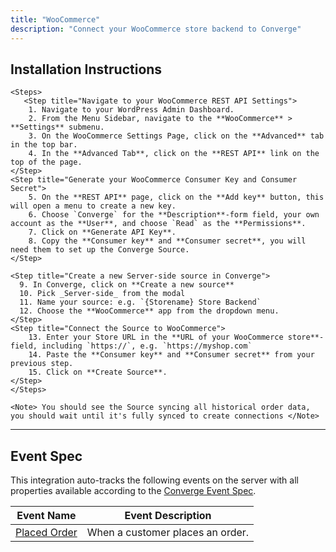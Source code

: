 ```yaml
---
title: "WooCommerce"
description: "Connect your WooCommerce store backend to Converge"
---
```


## Installation Instructions

    <Steps>
       <Step title="Navigate to your WooCommerce REST API Settings">
        1. Navigate to your WordPress Admin Dashboard.
        2. From the Menu Sidebar, navigate to the **WooCommerce** > **Settings** submenu.
        3. On the WooCommerce Settings Page, click on the **Advanced** tab in the top bar.
        4. In the **Advanced Tab**, click on the **REST API** link on the top of the page.
    </Step>
    <Step title="Generate your WooCommerce Consumer Key and Consumer Secret">
        5. On the **REST API** page, click on the **Add key** button, this will open a menu to create a new key.
        6. Choose `Converge` for the **Description**-form field, your own account as the **User**, and choose `Read` as the **Permissions**.
        7. Click on **Generate API Key**.
        8. Copy the **Consumer key** and **Consumer secret**, you will need them to set up the Converge Source.
    </Step>

    <Step title="Create a new Server-side source in Converge">
      9. In Converge, click on **Create a new source**
      10. Pick _Server-side_ from the modal
      11. Name your source: e.g. `{Storename} Store Backend`
      12. Choose the **WooCommerce** app from the dropdown menu.
    </Step>
    <Step title="Connect the Source to WooCommerce">
        13. Enter your Store URL in the **URL of your WooCommerce store**-field, including `https://`, e.g. `https://myshop.com`
        14. Paste the **Consumer key** and **Consumer secret** from your previous step.
        15. Click on **Create Source**.
    </Step>
    </Steps>

    <Note> You should see the Source syncing all historical order data, you should wait until it's fully synced to create connections </Note>


---

## Event Spec

This integration auto-tracks the following events on the server with all properties available according to the [Converge Event Spec](/sources/converge-spec).

| Event Name                                          | Event Description                |
| --------------------------------------------------- | -------------------------------- |
| [Placed Order](/sources/converge-spec#placed-order) | When a customer places an order. |
